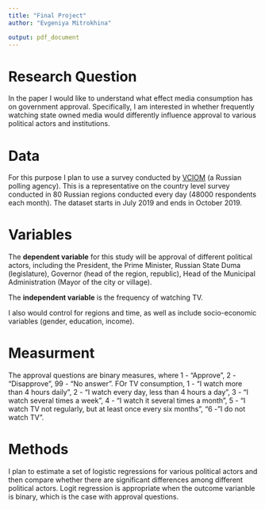 ```yaml
---
title: "Final Project"
author: "Evgeniya Mitrokhina"

output: pdf_document
---
```


# Research Question


In the paper I would like to understand what effect media consumption has on government approval. Specifically, I am interested in whether frequently watching state owned media would differently influence approval to various political actors and institutions. 

# Data

For this purpose I plan to use a survey conducted by [VCIOM](https://bd.wciom.ru/baza_dannykh_roper_center/) (a Russian polling agency). This is a representative on the country level survey conducted in $80$ Russian regions conducted every day ($48000$ respondents each month). The dataset starts in July $2019$ and ends in October $2019$.



# Variables

The **dependent variable** for this study will be approval of different political actors, including the President, the Prime Minister, Russian State Duma (legislature), Governor (head of the region, republic), Head of the Municipal Administration (Mayor of the city or village).

The **independent variable** is the frequency of watching TV. 

I also would control for regions and time, as well as include socio-economic variables (gender, education, income).


# Measurment
The approval questions are binary measures, where 1 - "Approve", 2 - "Disapprove", 99 - "No answer". FOr TV consumption, 1 - "I watch more than 4 hours daily", 2 - "I watch every day, less than 4 hours a day", 3 - "I watch several times a week", 4 - "I watch it several times a month", 5 - "I watch TV not regularly, but at least once every six months", "6 - "I do not watch TV". 


# Methods

I plan to estimate a set of logistic regressions for various political actors and then compare whether there are significant differences among different political actors. Logit regression is appropriate when the outcome varianble is binary, which is the case with approval questions. 